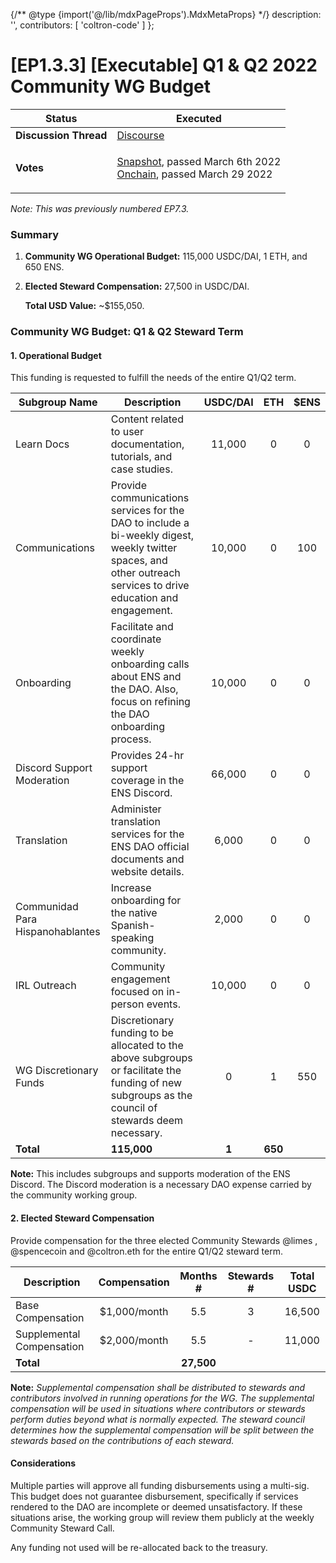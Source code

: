{/** @type {import('@/lib/mdxPageProps').MdxMetaProps} */}
    description: '',
    contributors: [
        'coltron-code'
    ]
};

# \[EP1.3.3] \[Executable] Q1 & Q2 2022 Community WG Budget

| **Status**            | Executed                                                                                                                                                                                                                                                                                                                                                                                        |
| --------------------- | ----------------------------------------------------------------------------------------------------------------------------------------------------------------------------------------------------------------------------------------------------------------------------------------------------------------------------------------------------------------------------------------------- |
| **Discussion Thread** | [Discourse](https://discuss.ens.domains/t/ep-7-3-executable-q1-q2-2022-community-working-group-budget-request/11046)                                                                                                                                                                                                                                                                          |
| **Votes**             | <p><a href="https://snapshot.org/#/ens.eth/proposal/0x29040b3196c4d7109fdb7b55b8bfd5e85dd074d3cb22266e0d94cc42cfad1eb2">Snapshot</a>, passed March 6th 2022<br /><a href="https://www.withtally.com/governance/eip155:1:0x323A76393544d5ecca80cd6ef2A560C6a395b7E3/proposal/115615865324623814833258987703837575663427750121726187103053182962864855260310">Onchain</a>, passed March 29 2022</p> |

_Note: This was previously numbered EP7.3._

### Summary

1. **Community WG Operational Budget:** 115,000 USDC/DAI, 1 ETH, and 650 ENS.
2.  **Elected Steward Compensation:** 27,500 in USDC/DAI.

    **Total USD Value:** \~$155,050.

### Community WG Budget: Q1 & Q2 Steward Term

#### 1. Operational Budget

This funding is requested to fulfill the needs of the entire Q1/Q2 term.

| Subgroup Name                    | Description                                                                                                                                                      | USDC/DAI |   ETH   | $ENS |
| -------------------------------- | ---------------------------------------------------------------------------------------------------------------------------------------------------------------- | :------: | :-----: | :--: |
| Learn Docs                       | Content related to user documentation, tutorials, and case studies.                                                                                              |  11,000  |    0    |   0  |
| Communications                   | Provide communications services for the DAO to include a bi-weekly digest, weekly twitter spaces, and other outreach services to drive education and engagement. |  10,000  |    0    |  100 |
| Onboarding                       | Facilitate and coordinate weekly onboarding calls about ENS and the DAO. Also, focus on refining the DAO onboarding process.                                     |  10,000  |    0    |   0  |
| Discord Support Moderation       | Provides 24-hr support coverage in the ENS Discord.                                                                                                              |  66,000  |    0    |   0  |
| Translation                      | Administer translation services for the ENS DAO official documents and website details.                                                                          |   6,000  |    0    |   0  |
| Communidad Para Hispanohablantes | Increase onboarding for the native Spanish-speaking community.                                                                                                   |   2,000  |    0    |   0  |
| IRL Outreach                     | Community engagement focused on in-person events.                                                                                                                |  10,000  |    0    |   0  |
| WG Discretionary Funds           | Discretionary funding to be allocated to the above subgroups or facilitate the funding of new subgroups as the council of stewards deem necessary.               |     0    |    1    |  550 |
| **Total**                        | **115,000**                                                                                                                                                      |   **1**  | **650** |      |

**Note:** This includes subgroups and supports moderation of the ENS Discord. The Discord moderation is a necessary DAO expense carried by the community working group.

#### 2. Elected Steward Compensation

Provide compensation for the three elected Community Stewards @limes , @spencecoin and @coltron.eth for the entire Q1/Q2 steward term.

| Description               | Compensation |  Months #  | Stewards # | Total USDC |
| ------------------------- | :----------: | :--------: | :--------: | :--------: |
| Base Compensation         | $1,000/month |     5.5    |      3     |   16,500   |
| Supplemental Compensation | $2,000/month |     5.5    |      -     |   11,000   |
| **Total**                 |              | **27,500** |            |            |

**Note:** _Supplemental compensation shall be distributed to stewards and contributors involved in running operations for the WG. The supplemental compensation will be used in situations where contributors or stewards perform duties beyond what is normally expected. The steward council determines how the supplemental compensation will be split between the stewards based on the contributions of each steward._

#### Considerations

Multiple parties will approve all funding disbursements using a multi-sig. This budget does not guarantee disbursement, specifically if services rendered to the DAO are incomplete or deemed unsatisfactory. If these situations arise, the working group will review them publicly at the weekly Community Steward Call.

Any funding not used will be re-allocated back to the treasury.